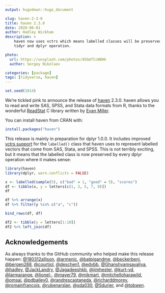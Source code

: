 ```yaml
---
output: hugodown::hugo_document

slug: haven-2-3-0
title: haven 2.3.0
date: 2020-06-01
author: Hadley Wickham
description: >
    haven now uses vctrs which means labelled classes will be preserved in
    tidyr and dplyr operation.

photo:
  url: https://unsplash.com/photos/45GmTCcW8Hk
  author: Sergey Nikolaev

categories: [package] 
tags: [tidyverse, haven]
---
```


```r
set.seed(1014)
```

We're tickled pink to announce the release of [haven](https://haven.tidyverse.org) 2.3.0. haven allows you to read and write SAS, SPSS, and Stata data formats from R, thanks to the wonderful [ReadStat](https://github.com/WizardMac/ReadStat) C library written by [Evan Miller](https://www.evanmiller.org/).

You can install haven from CRAN with:

```r
install.packages("haven")
```

This release is mainly in preparation for dplyr 1.0.0. It includes improved [vctrs support](https://www.tidyverse.org/blog/2020/04/dplyr-1-0-0-and-vctrs/) for the `labelled()` class that haven uses to represent labelled vectors that come from SAS, Stata, and SPSS. This is not terribly exciting, but it means that the labelled class is now preserved by every dplyr operation where it makes sense:

```r
library(haven)
library(dplyr, warn.conflicts = FALSE)

x <- labelled(sample(5), c("bad" = 1, "good" = 5), "scores")
df <- tibble(x, y = letters[c(1, 3, 5, 7, 9)])
df

df %>% arrange(x)
df %>% filter(y %in% c("a", "c"))

bind_rows(df, df)

df2 <- tibble(y = letters[1:10])
df2 %>% left_join(df)
```

## Acknowledgements

As always thanks to the GitHub community who helped make this release happen: [&#x0040;180312allison](https://github.com/180312allison), [&#x0040;armenic](https://github.com/armenic), [&#x0040;batpigandme](https://github.com/batpigandme), [&#x0040;beckerbenj](https://github.com/beckerbenj), [&#x0040;bergen288](https://github.com/bergen288), [&#x0040;courtiol](https://github.com/courtiol), [&#x0040;deschen1](https://github.com/deschen1), [&#x0040;edvbb](https://github.com/edvbb), [&#x0040;Ghanshyamsavaliya](https://github.com/Ghanshyamsavaliya), [&#x0040;hadley](https://github.com/hadley), [&#x0040;JackLandry](https://github.com/JackLandry), [&#x0040;Jagadeeshkb](https://github.com/Jagadeeshkb), [&#x0040;jimhester](https://github.com/jimhester), [&#x0040;kurt-vd](https://github.com/kurt-vd), [&#x0040;larmarange](https://github.com/larmarange), [&#x0040;lionel-](https://github.com/lionel-), [&#x0040;mayer79](https://github.com/mayer79), [&#x0040;mikmart](https://github.com/mikmart), [&#x0040;mitchelloharawild](https://github.com/mitchelloharawild), [&#x0040;omsai](https://github.com/omsai), [&#x0040;pdbailey0](https://github.com/pdbailey0), [&#x0040;randrescastaneda](https://github.com/randrescastaneda), [&#x0040;richarddmorey](https://github.com/richarddmorey), [&#x0040;romainfrancois](https://github.com/romainfrancois), [&#x0040;rubenarslan](https://github.com/rubenarslan), [&#x0040;sda030](https://github.com/sda030), [&#x0040;Sdurier](https://github.com/Sdurier), and [&#x0040;tobwen](https://github.com/tobwen).
